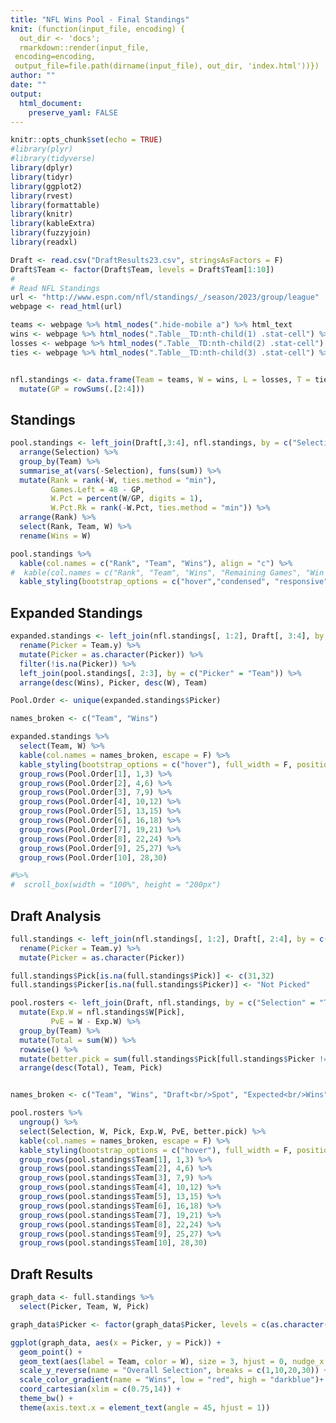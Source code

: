 ```yaml
---
title: "NFL Wins Pool - Final Standings"
knit: (function(input_file, encoding) {
  out_dir <- 'docs';
  rmarkdown::render(input_file,
 encoding=encoding,
 output_file=file.path(dirname(input_file), out_dir, 'index.html'))})
author: ""
date: ""
output: 
  html_document:
    preserve_yaml: FALSE
---
```


```r
knitr::opts_chunk$set(echo = TRUE)
#library(plyr)
#library(tidyverse)
library(dplyr)
library(tidyr)
library(ggplot2)
library(rvest)
library(formattable)
library(knitr)
library(kableExtra)
library(fuzzyjoin)
library(readxl)
```

```r

Draft <- read.csv("DraftResults23.csv", stringsAsFactors = F)
Draft$Team <- factor(Draft$Team, levels = Draft$Team[1:10])
#
# Read NFL Standings
url <- "http://www.espn.com/nfl/standings/_/season/2023/group/league"
webpage <- read_html(url)

teams <- webpage %>% html_nodes(".hide-mobile a") %>% html_text
wins <- webpage %>% html_nodes(".Table__TD:nth-child(1) .stat-cell") %>% html_text %>% as.numeric()
losses <- webpage %>% html_nodes(".Table__TD:nth-child(2) .stat-cell") %>% html_text %>% as.numeric()
ties <- webpage %>% html_nodes(".Table__TD:nth-child(3) .stat-cell") %>% html_text %>% as.numeric()


nfl.standings <- data.frame(Team = teams, W = wins, L = losses, T = ties) %>%
  mutate(GP = rowSums(.[2:4]))


```


## Standings

```r
pool.standings <- left_join(Draft[,3:4], nfl.standings, by = c("Selection" = "Team")) %>%
  arrange(Selection) %>%
  group_by(Team) %>%
  summarise_at(vars(-Selection), funs(sum)) %>%
  mutate(Rank = rank(-W, ties.method = "min"),
         Games.Left = 48 - GP,
         W.Pct = percent(W/GP, digits = 1),
         W.Pct.Rk = rank(-W.Pct, ties.method = "min")) %>%
  arrange(Rank) %>%
  select(Rank, Team, W) %>%
  rename(Wins = W)

pool.standings %>%
  kable(col.names = c("Rank", "Team", "Wins"), align = "c") %>%
#  kable(col.names = c("Rank", "Team", "Wins", "Remaining Games", "Win %"), align = "c") %>%
  kable_styling(bootstrap_options = c("hover","condensed", "responsive"), position = "left", full_width = F)

```

## Expanded Standings

```r

expanded.standings <- left_join(nfl.standings[, 1:2], Draft[, 3:4], by = c("Team" = "Selection")) %>%
  rename(Picker = Team.y) %>%
  mutate(Picker = as.character(Picker)) %>%
  filter(!is.na(Picker)) %>%
  left_join(pool.standings[, 2:3], by = c("Picker" = "Team")) %>%
  arrange(desc(Wins), Picker, desc(W), Team)

Pool.Order <- unique(expanded.standings$Picker)

names_broken <- c("Team", "Wins")

expanded.standings %>%
  select(Team, W) %>%
  kable(col.names = names_broken, escape = F) %>%
  kable_styling(bootstrap_options = c("hover"), full_width = F, position = "left") %>%
  group_rows(Pool.Order[1], 1,3) %>%
  group_rows(Pool.Order[2], 4,6) %>%
  group_rows(Pool.Order[3], 7,9) %>%
  group_rows(Pool.Order[4], 10,12) %>%
  group_rows(Pool.Order[5], 13,15) %>%
  group_rows(Pool.Order[6], 16,18) %>%
  group_rows(Pool.Order[7], 19,21) %>%
  group_rows(Pool.Order[8], 22,24) %>%
  group_rows(Pool.Order[9], 25,27) %>%
  group_rows(Pool.Order[10], 28,30) 

#%>%
#  scroll_box(width = "100%", height = "200px")
```

## Draft Analysis

```r
full.standings <- left_join(nfl.standings[, 1:2], Draft[, 2:4], by = c("Team" = "Selection")) %>%
  rename(Picker = Team.y) %>%
  mutate(Picker = as.character(Picker))

full.standings$Pick[is.na(full.standings$Pick)] <- c(31,32)
full.standings$Picker[is.na(full.standings$Picker)] <- "Not Picked"

pool.rosters <- left_join(Draft, nfl.standings, by = c("Selection" = "Team")) %>%
  mutate(Exp.W = nfl.standings$W[Pick],
         PvE = W - Exp.W) %>%
  group_by(Team) %>%
  mutate(Total = sum(W)) %>%
  rowwise() %>%
  mutate(better.pick = sum(full.standings$Pick[full.standings$Picker != Team] > Pick & full.standings$W[full.standings$Picker != Team] > W)) %>%
  arrange(desc(Total), Team, Pick)


names_broken <- c("Team", "Wins", "Draft<br/>Spot", "Expected<br/>Wins", "Performance vs.<br/>Expectation", "Better<br/>Choices")

pool.rosters %>%
  ungroup() %>%
  select(Selection, W, Pick, Exp.W, PvE, better.pick) %>%
  kable(col.names = names_broken, escape = F) %>%
  kable_styling(bootstrap_options = c("hover"), full_width = F, position = "left") %>%
  group_rows(pool.standings$Team[1], 1,3) %>%
  group_rows(pool.standings$Team[2], 4,6) %>%
  group_rows(pool.standings$Team[3], 7,9) %>%
  group_rows(pool.standings$Team[4], 10,12) %>%
  group_rows(pool.standings$Team[5], 13,15) %>%
  group_rows(pool.standings$Team[6], 16,18) %>%
  group_rows(pool.standings$Team[7], 19,21) %>%
  group_rows(pool.standings$Team[8], 22,24) %>%
  group_rows(pool.standings$Team[9], 25,27) %>%
  group_rows(pool.standings$Team[10], 28,30)
```



## Draft Results

```r
graph_data <- full.standings %>%
  select(Picker, Team, W, Pick)

graph_data$Picker <- factor(graph_data$Picker, levels = c(as.character(Draft$Team[1:10]), "Not Picked"))

ggplot(graph_data, aes(x = Picker, y = Pick)) + 
  geom_point() +
  geom_text(aes(label = Team, color = W), size = 3, hjust = 0, nudge_x = 0.15) + 
  scale_y_reverse(name = "Overall Selection", breaks = c(1,10,20,30)) +
  scale_color_gradient(name = "Wins", low = "red", high = "darkblue")+
  coord_cartesian(xlim = c(0.75,14)) +
  theme_bw() +
  theme(axis.text.x = element_text(angle = 45, hjust = 1))
```


